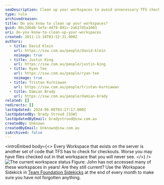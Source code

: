 ```yaml
---
seoDescription: Clean up your workspaces to avoid unnecessary TFS checks and ensure you don't miss important files.
type: rule
archivedreason:
title: Do you know to clean up your workspaces?
guid: 86c2d6d8-5efe-4d79-891c-2a627d5a1603
uri: do-you-know-to-clean-up-your-workspaces
created: 2011-11-18T03:52:31.000Z
authors:
  - title: David Klein
    url: https://ssw.com.au/people/david-klein
    noimage: true
  - title: Justin King
    url: https://ssw.com.au/people/justin-king
  - title: Ryan Tee
    url: https://ssw.com.au/people/ryan-tee
    noimage: true
  - title: Tristan Kurniawan
    url: https://ssw.com.au/people/tristan-kurniawan
  - title: Damian Brady
    url: https://ssw.com.au/people/damian-brady
related: []
redirects: []
lastUpdated: 2024-06-08T03:27:17.000Z
lastUpdatedBy: Brady Stroud [SSW]
lastUpdatedByEmail: bradystroud@ssw.com.au
createdBy: Unknown
createdByEmail: Unknown@ssw.com.au
isArchived: false
---
```


<introEmbed
  body={<>
Every Workspace that exists on the server is another set of code that TFS has to check for checkouts. Worse you may have files checked out in that workspace that you will never see.
  </>}
/>
![The current workspace status](/uploads/rules/do-you-know-to-clean-up-your-workspaces/WorkspaceStatus.jpg)
Figure: John has not accessed many of these workspaces in years! Are they still current?
Use the Workspace Sidekick in [Team Foundation Sidekicks](http://www.attrice.info/cm/tfs/index.htm) at the end of every month to make sure you have not forgotten anything.
